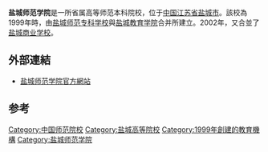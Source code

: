 {{Refimprove|time=2022-03-23T09:42:03+00:00}}
{{高校
| name = 盐城师范学院<br>Yancheng Teachers University
| motto = 厚德、博学、求真、笃行
| rector = 方忠<ref name="#1">{{Cite web|title=现任领导|url=https://www.yctu.edu.cn/5638/list.htm|access-date=2022-03-23}}</ref>
| secretary = 戴斌荣<ref name="#1"/>
| president = 
| vice-president = 
| type = 公立
| established = 1958年
| location = {{CHN}}[[盐城市|盐城市]]
| students = 17000人
| campus = 市区
| address = 
| telephone = 
| area = 1404亩
| sports = 
| mascot = 
| website = https://www.yctu.edu.cn/
| school color = 
| label_color = 
| border_color = 
| box_width = 22em
}}
'''盐城师范学院'''是一所省属高等师范本科院校，位于[[中国|中国]][[江苏省|江苏省]][[盐城市|盐城市]]。該校為1999年時，由[[盐城师范专科学校|盐城师范专科学校]]與[[盐城教育学院|盐城教育学院]]合并所建立。2002年，又合並了[[盐城商业学校|盐城商业学校]]。
　

==外部連結==
*[https://www.yctu.edu.cn/ 盐城师范学院官方網站]

== 参考 ==
{{Reflist}}{{江苏高等院校|nocat}}
{{江苏各地区高校教学联合体|nocat}}
[[Category:中国师范院校|Category:中国师范院校]]
[[Category:盐城高等院校|Category:盐城高等院校]]
[[Category:1999年創建的教育機構|Category:1999年創建的教育機構]]
[[Category:盐城师范学院|Category:盐城师范学院]]